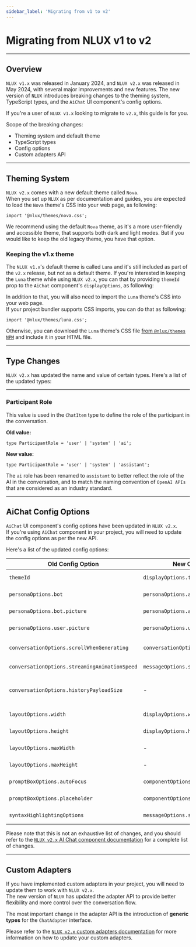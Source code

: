 ```yaml
---
sidebar_label: 'Migrating from v1 to v2'
---
```





# Migrating from NLUX v1 to v2

---

## Overview

`NLUX v1.x` was released in January 2024, and `NLUX v2.x` was released in May 2024, with several major improvements and
new features. The new version of `NLUX` introduces breaking changes to the theming system, TypeScript types, and the
`AiChat` UI component's config options.

If you're a user of `NLUX v1.x` looking to migrate to `v2.x`, this guide is for you.

Scope of the breaking changes:

* Theming system and default theme
* TypeScript types
* Config options
* Custom adapters API

---

## Theming System

`NLUX v2.x` comes with a new default theme called `Nova`.<br />
When you set up `NLUX` as per documentation and guides, you are expected to load the `Nova` theme's CSS into your 
web page, as following:

```tsx
import '@nlux/themes/nova.css';
```

We recommend using the default `Nova` theme, as it's a more user-friendly and accessible theme, that supports both
dark and light modes. But if you would like to keep the old legacy theme, you have that option.

### Keeping the v1.x theme

The `NLUX v1.x`'s default theme is called `Luna` and it's still included as part of the `v2.x` release, but not as a
default theme. If you're interested in keeping the `Luna` theme while using `NLUX v2.x`, you can that by providing
`themeId` prop to the `AiChat` component's `displayOptions`, as following:

<PlatformSelector reactJs={LunaThemeReactJs} javascript={LunaThemeJavaScript} />

In addition to that, you will also need to import the `Luna` theme's CSS into your web page.<br />
If your project bundler supports CSS imports, you can do that as following:

```tsx
import '@nlux/themes/luna.css';
```

Otherwise, you can download the `Luna` theme's CSS file
[from `@nlux/themes` `NPM`](https://www.npmjs.com/package/@nlux/themes?activeTab=code) and include it in your HTML file.

---

## Type Changes


`NLUX v2.x` has updated the name and value of certain types. Here's a list of the updated types:

---

### Participant Role


This value is used in the `ChatItem` type to define the role of the participant in the conversation.<br />

**Old value:**

```tsx
type ParticipantRole = 'user' | 'system' | 'ai';
```

**New value:**

```tsx
type ParticipantRole = 'user' | 'system' | 'assistant';
```

The `ai` role has been renamed to `assistant` to better reflect the role of the AI in the conversation,
and to match the naming convention of `OpenAI APIs` that are considered as an industry standard.

---

## AiChat Config Options

`AiChat` UI component's config options have been updated in `NLUX v2.x`.<br />
If you're using `AiChat` component in your project, you will need to update the config options as per the new API.

Here's a list of the updated config options:

| Old Config Option | New Config Option | Change Description |
| --- | --- | --- |
| `themeId` | `displayOptions.themeId` | `themeId` prop has been moved to `displayOptions` object. |
| `personaOptions.bot` | `personaOptions.assistant` | `personaOptions.bot` has been renamed to `personaOptions.assistant`. |
| `personaOptions.bot.picture` | `personaOptions.assistant.avatar` | `personaOptions.bot.picture` has been renamed to `personaOptions.assistant.avatar`. |
| `personaOptions.user.picture` | `personaOptions.user.avatar` | `personaOptions.user.picture` has been renamed to `personaOptions.user.avatar`. |
| `conversationOptions.scrollWhenGenerating` | `conversationOptions.autoScroll` | `conversationOptions.scrollWhenGenerating` has been renamed to `conversationOptions.autoScroll`. |
| `conversationOptions.streamingAnimationSpeed` | `messageOptions.streamingAnimationSpeed` | `conversationOptions.streamingAnimationSpeed` has been moved to `messageOptions`. |
| `conversationOptions.historyPayloadSize` | - | The type of `conversationOptions.historyPayloadSize` has been changed from `number \| 'none' \| 'max'` to `number \| 'max'`. |
| `layoutOptions.width` | `displayOptions.width` | `layoutOptions.width` has been moved to `displayOptions`. |
| `layoutOptions.height` | `displayOptions.height` | `layoutOptions.height` has been moved to `displayOptions`. |
| `layoutOptions.maxWidth` | - | `layoutOptions.maxWidth` has been removed. The default width is now `100%`. |
| `layoutOptions.maxHeight` | - | `layoutOptions.maxHeight` has been removed. The default height is now `100%`. |
| `promptBoxOptions.autoFocus` | `componentOptions.autoFocus` | `promptOptions.autoFocus` has been moved to `componentOptions`. |
| `promptBoxOptions.placeholder` | `componentOptions.placeholder` | `promptOptions.placeholder` has been moved to `componentOptions`. |
| `syntaxHighlightingOptions` | `messageOptions.syntaxHighlighting` | `syntaxHighlightingOptions` has been moved to `messageOptions`. |

Please note that this is not an exhaustive list of changes, and you should refer to the
[`NLUX v2.x` AI Chat component documentation](/reference/ui/ai-chat) for a complete list of changes.

---

## Custom Adapters


If you have implemented custom adapters in your project, you will need to update them to work with `NLUX v2.x`.<br />
The new version of `NLUX` has updated the adapter API to provide better flexibility and more control over the
conversation flow.

The most important change in the adapter API is the introduction of **generic types** for the `ChatAdapter` interface.

Please refer to the [`NLUX v2.x` custom adapters documentation](/reference/adapters/custom-adapters) for more information on how to
update your custom adapters.